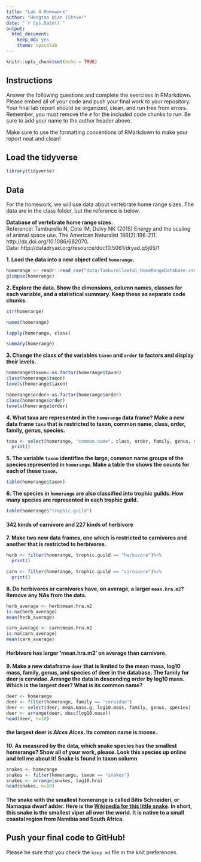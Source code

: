 ```yaml
---
title: "Lab 4 Homework"
author: "Hongtao Qian (Steve)"
date: "`r Sys.Date()`"
output:
  html_document: 
    keep_md: yes
    theme: spacelab
---
```


```r
knitr::opts_chunk$set(echo = TRUE)
```

## Instructions
Answer the following questions and complete the exercises in RMarkdown. Please embed all of your code and push your final work to your repository. Your final lab report should be organized, clean, and run free from errors. Remember, you must remove the `#` for the included code chunks to run. Be sure to add your name to the author header above.  

Make sure to use the formatting conventions of RMarkdown to make your report neat and clean!  

## Load the tidyverse
```r
library(tidyverse)
```

## Data
For the homework, we will use data about vertebrate home range sizes. The data are in the class folder, but the reference is below.  

**Database of vertebrate home range sizes.**  
Reference: Tamburello N, Cote IM, Dulvy NK (2015) Energy and the scaling of animal space use. The American Naturalist 186(2):196-211. http://dx.doi.org/10.1086/682070.  
Data: http://datadryad.org/resource/doi:10.5061/dryad.q5j65/1  

**1. Load the data into a new object called `homerange`.**
```r
homerange <- readr::read_csv("data/Tamburelloetal_HomeRangeDatabase.csv")
glimpse(homerange)
```

**2. Explore the data. Show the dimensions, column names, classes for each variable, and a statistical summary. Keep these as separate code chunks.**  
```r
str(homerange)
```
```r
names(homerange)
```
```r
lapply(homerange, class)
```
```r
summary(homerange)
```

**3. Change the class of the variables `taxon` and `order` to factors and display their levels.**  
```r
homerange$taxon<-as.factor(homerange$taxon)
class(homerange$taxon)
levels(homerange$taxon)
```
```r
homerange$order<-as.factor(homerange$order)
class(homerange$order)
levels(homerange$order)
```

**4. What taxa are represented in the `homerange` data frame? Make a new data frame `taxa` that is restricted to taxon, common name, class, order, family, genus, species.**  
```r
taxa <- select(homerange, "common.name", class, order, family, genus, species)%>%
  print()
```

**5. The variable `taxon` identifies the large, common name groups of the species represented in `homerange`. Make a table the shows the counts for each of these `taxon`.**  
```r
table(homerange$taxon)
```

**6. The species in `homerange` are also classified into trophic guilds. How many species are represented in each trophic guild.**  
```r
table(homerange$"trophic.guild")
```
#### 342 kinds of carnivore and 227 kinds of herbivore

**7. Make two new data frames, one which is restricted to carnivores and another that is restricted to herbivores.**  
```r
herb <- filter(homerange, trophic.guild == "herbivore")%>%
  print()
```
```r
carn <- filter(homerange, trophic.guild == "carnivore")%>%
  print()
```

**8. Do herbivores or carnivores have, on average, a larger `mean.hra.m2`? Remove any NAs from the data.**  
```r
herb_average <- herb$mean.hra.m2
is.na(herb_average)
mean(herb_average)
```
```r
carn_average <- carn$mean.hra.m2
is.na(carn_average)
mean(carn_average)
```
#### Herbivore has larger 'mean.hra.m2' on average than carnivore. 

**9. Make a new dataframe `deer` that is limited to the mean mass, log10 mass, family, genus, and species of deer in the database. The family for deer is cervidae. Arrange the data in descending order by log10 mass. Which is the largest deer? What is its common name?**  
```r
deer <- homerange
deer <- filter(homerange, family == "cervidae")
deer <- select(deer, mean.mass.g, log10.mass, family, genus, species)
deer <- arrange(deer, desc(log10.mass))
head(deer, n=10)
```
#### the largest deer is _Alces Alces_. Its common name is *moose*. 

**10. As measured by the data, which snake species has the smallest homerange? Show all of your work, please. Look this species up online and tell me about it!** **Snake is found in taxon column**    
```r
snakes <- homerange
snakes <- filter(homerange, taxon == "snakes")
snakes <- arrange(snakes, log10.hra)
head(snakes, n=10)
```
#### The snake with the smallest homerange is called Bitis Schneideri, or Namaqua dwarf adder. Here is the [Wikipedia for this little snake](https://en.wikipedia.org/wiki/Bitis_schneideri). In short, this snake is the smallest viper all over the world. It is native to a small coastal region from Namibia and South Africa. 

## Push your final code to GitHub!
Please be sure that you check the `keep md` file in the knit preferences.   